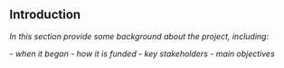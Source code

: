 ## Introduction

_In this section provide some background about the project, including:_

_- when it began_
_- how it is funded_
_- key stakeholders_
_- main objectives_
